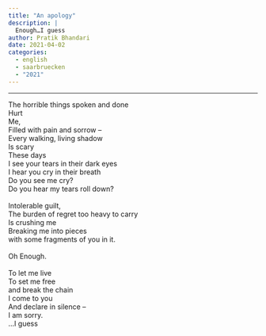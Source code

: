 ```yaml
---
title: "An apology"
description: |
  Enough…I guess
author: Pratik Bhandari
date: 2021-04-02
categories:
  - english
  - saarbruecken
  - "2021"
---
```


<!-- Oh, so some links brought you here. Cool.\ -->

***

The horrible things spoken and done\
Hurt\
Me,\
Filled with pain and sorrow --\
Every walking, living shadow\
Is scary\
These days\
I see your tears in their dark eyes\
I hear you cry in their breath\
Do you see me cry?\
Do you hear my tears roll down?\
\
Intolerable guilt,\
The burden of regret too heavy to carry\
Is crushing me\
Breaking me into pieces\
with some fragments of you in it.\
\
Oh Enough.\
\
To let me live\
To set me free\
and break the chain\
I come to you\
And declare in silence --\
I am sorry.\
…I guess
